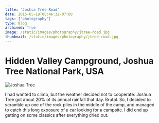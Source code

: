 ```yaml
---
title: 'Joshua Tree Road'
date: 2015-05-19T08:46:32-07:00
tags: ['photography']
type: Blog
archived: True
image: /static/images/photography/jtree-road.jpg
thumbnail: /static/images/photography/jtree-road.jpg
---
```


# Hidden Valley Campground, Joshua Tree National Park, USA

![Joshua Tree](/static/images/photography/jtree-road.jpg)

I had wanted to climb, but the weather decided not to cooperate: Joshua Tree got about 20% of its annual rainfall that day. Brutal. So, I decided to scramble up one of the rock piles in the middle of the camp, and managed to catch this long exposure of a car looking for a campsite. I did end up getting on some classics after everything dried out.
